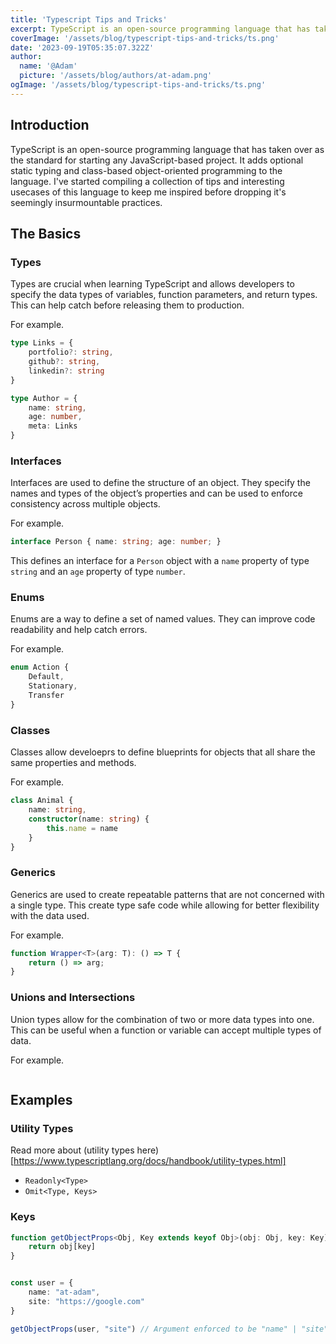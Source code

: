 ```yaml
---
title: 'Typescript Tips and Tricks'
excerpt: TypeScript is an open-source programming language that has taken over as the standard for starting any JavaScript-based project. It adds optional static typing and class-based object-oriented programming to the language. I've started compiling a collection of tips and interesting usecases of this language to keep me inspired before dropping it's seemingly insurmountable practices.
coverImage: '/assets/blog/typescript-tips-and-tricks/ts.png'
date: '2023-09-19T05:35:07.322Z'
author:
  name: '@Adam'
  picture: '/assets/blog/authors/at-adam.png'
ogImage: '/assets/blog/typescript-tips-and-tricks/ts.png'
---
```


## Introduction

TypeScript is an open-source programming language that has taken over as the standard for starting any JavaScript-based project. It adds optional static typing and class-based object-oriented programming to the language. I've started compiling a collection of tips and interesting usecases of this language to keep me inspired before dropping it's seemingly insurmountable practices.

## The Basics

### Types

Types are crucial when learning TypeScript and allows developers to specify the data types of variables, function parameters, and return types. This can help catch before releasing them to production.

For example.

```ts
type Links = {
    portfolio?: string,
    github?: string,
    linkedin?: string
}

type Author = {
    name: string,
    age: number,
    meta: Links
}
```

### Interfaces

Interfaces are used to define the structure of an object. They specify the names and types of the object’s properties and can be used to enforce consistency across multiple objects.

For example.

```ts
interface Person { name: string; age: number; }
```

This defines an interface for a `Person` object with a `name` property of type `string` and an `age` property of type `number`.

### Enums

Enums are a way to define a set of named values. They can improve code readability and help catch errors.

For example.

```ts
enum Action {
    Default,
    Stationary,
    Transfer
}
```

### Classes

Classes allow develoeprs to define blueprints for objects that all share the same properties and methods.

For example.

```ts
class Animal {
    name: string,
    constructor(name: string) {
        this.name = name
    }
}
```

### Generics

Generics are used to create repeatable patterns that are not concerned with a single type. This create type safe code while allowing for better flexibility with the data used.

For example.

```ts
function Wrapper<T>(arg: T): () => T {
    return () => arg;
}
```

### Unions and Intersections

Union types allow for the combination of two or more data types into one. This can be useful when a function or variable can accept multiple types of data.

For example.

```ts

```

## Examples

### Utility Types

Read more about (utility types here)[https://www.typescriptlang.org/docs/handbook/utility-types.html]

- `Readonly<Type>`
- `Omit<Type, Keys>`

### Keys

```ts
function getObjectProps<Obj, Key extends keyof Obj>(obj: Obj, key: Key): Obj[Key] {
    return obj[key]
}


const user = {
    name: "at-adam",
    site: "https://google.com"
}

getObjectProps(user, "site") // Argument enforced to be "name" | "site"
```
